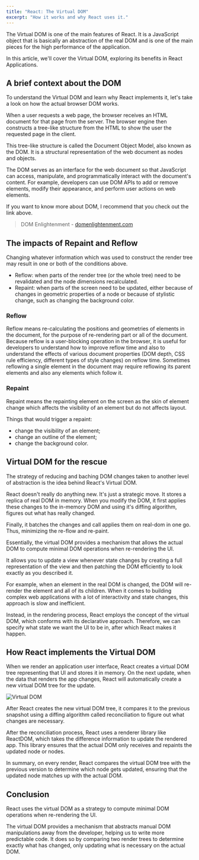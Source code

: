 ```yaml
---
title: "React: The Virtual DOM"
excerpt: "How it works and why React uses it."
---
```


The Virtual DOM is one of the main features of React. It is a JavaScript object that is basically an abstraction of the real DOM and is one of the main pieces for the high performance of the application.

In this article, we'll cover the Virtual DOM, exploring its benefits in React Applications.

## A brief context about the DOM

To understand the Virtual DOM and learn why React implements it, let's take a look on how the actual browser DOM works.

When a user requests a web page, the browser receives an HTML document for that page from the server. The browser engine then constructs a tree-like structure from the HTML to show the user the requested page in the client.

This tree-like structure is called the Document Object Model, also known as the DOM. It is a structural representation of the web document as nodes and objects.

The DOM serves as an interface for the web document so that JavaScript can access, manipulate, and programmatically interact with the document's content. For example, developers can use DOM APIs to add or remove elements, modify their appearance, and perform user actions on web elements.

If you want to know more about DOM, I recommend that you check out the link above.

> DOM Enlightenment - [domenlightenment.com](https://domenlightenment.com)

## The impacts of Repaint and Reflow

Changing whatever information which was used to construct the render tree may result in one or both of the conditions above.

- Reflow: when parts of the render tree (or the whole tree) need to be revalidated and the node dimensions recalculated.
- Repaint: when parts of the screen need to be updated, either because of changes in geometric properties of a node or because of stylistic change, such as changing the background color.

### Reflow

Reflow means re-calculating the positions and geometries of elements in the document, for the purpose of re-rendering part or all of the document. Because reflow is a user-blocking operation in the browser, it is useful for developers to understand how to improve reflow time and also to understand the effects of various document properties (DOM depth, CSS rule efficiency, different types of style changes) on reflow time. Sometimes reflowing a single element in the document may require reflowing its parent elements and also any elements which follow it.

### Repaint

Repaint means the repainting element on the screen as the skin of element change which affects the visibility of an element but do not affects layout.

Things that would trigger a repaint:

- change the visibility of an element;
- change an outline of the element;
- change the background color.

## Virtual DOM for the rescue

The strategy of reducing and baching DOM changes taken to another level of abstraction is the idea behind React's Virtual DOM.

React doesn't really do anything new. It's just a strategic move. It stores a replica of real DOM in memory. When you modify the DOM, it first applies these changes to the in-memory DOM and using it's diffing algorithm, figures out what has really changed.

Finally, it batches the changes and call applies them on real-dom in one go. Thus, minimizing the re-flow and re-paint.

Essentially, the virtual DOM provides a mechanism that allows the actual DOM to compute minimal DOM operations when re-rendering the UI.

It allows you to update a view whenever state changes by creating a full representation of the view and then patching the DOM efficiently to look exactly as you described it.

For example, when an element in the real DOM is changed, the DOM will re-render the element and all of its children. When it comes to building complex web applications with a lot of interactivity and state changes, this approach is slow and inefficient.

Instead, in the rendering process, React employs the concept of the virtual DOM, which conforms with its declarative approach. Therefore, we can specify what state we want the UI to be in, after which React makes it happen.

## How React implements the Virtual DOM

When we render an application user interface, React creates a virtual DOM tree representing that UI and stores it in memory. On the next update, when the data that renders the app changes, React will automatically create a new virtual DOM tree for the update.

![Virtual DOM](/blog/virtual-dom.png)

After React creates the new virtual DOM tree, it compares it to the previous snapshot using a diffing algorithm called reconciliation to figure out what changes are necessary.

After the reconciliation process, React uses a renderer library like ReactDOM, which takes the difference information to update the rendered app. This library ensures that the actual DOM only receives and repaints the updated node or nodes.

In summary, on every render, React compares the virtual DOM tree with the previous version to determine which node gets updated, ensuring that the updated node matches up with the actual DOM.

## Conclusion

React uses the virtual DOM as a strategy to compute minimal DOM operations when re-rendering the UI.

The virtual DOM provides a mechanism that abstracts manual DOM manipulations away from the developer, helping us to write more predictable code. It does so by comparing two render trees to determine exactly what has changed, only updating what is necessary on the actual DOM.
